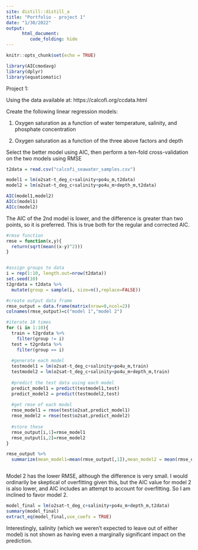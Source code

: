 ```yaml
---
site: distill::distill_a
title: "Portfolio - project 1"
date: "1/30/2022"
output:
      html_document:
         code_folding: hide
---
```

```r
knitr::opts_chunk$set(echo = TRUE)
```

```r
library(AICcmodavg)
library(dplyr)
library(equatiomatic)
```
Project 1:

Using the data available at: https://calcofi.org/ccdata.html

Create the following linear regression models:

1. Oxygen saturation as a function of water temperature, salinity, and phosphate concentration

2. Oxygen saturation as a function of the three above factors and depth

Select the better model using AIC, then perform a ten-fold cross-validation on the two models using RMSE

```r
t2data = read.csv("calcofi_seawater_samples.csv")
```



```r
model1 = lm(o2sat~t_deg_c+salinity+po4u_m,t2data)
model2 = lm(o2sat~t_deg_c+salinity+po4u_m+depth_m,t2data)
```

``` r
AIC(model1,model2)
AICc(model1)
AICc(model2)
```
The AIC of the 2nd model is lower, and the difference is greater than two points, so it is preferred. This is true both for the regular and corrected AIC.

```r
#rmse function
rmse = function(x,y){
  return(sqrt(mean((x-y)^2)))
}


#assign groups to data
i = rep(1:10, length.out=nrow(t2data))
set.seed(10)
t2grdata = t2data %>%
  mutate(group = sample(i, size=n(),replace=FALSE))

#create output data frame
rmse_output = data.frame(matrix(nrow=0,ncol=2))
colnames(rmse_output)=c("model 1","model 2")

#iterate 10 times
for (i in 1:10){
  train = t2grdata %>%
    filter(group != i)
  test = t2grdata %>%
    filter(group == i)
  
  #generate each model
  testmodel1 = lm(o2sat~t_deg_c+salinity+po4u_m,train)
  testmodel2 = lm(o2sat~t_deg_c+salinity+po4u_m+depth_m,train)
  
  #predict the test data using each model
  predict_model1 = predict(testmodel1,test)
  predict_model2 = predict(testmodel2,test)
  
  #get rmse of each model
  rmse_model1 = rmse(test$o2sat,predict_model1)
  rmse_model2 = rmse(test$o2sat,predict_model2)
  
  #store these
  rmse_output[i,1]=rmse_model1
  rmse_output[i,2]=rmse_model2
}

rmse_output %>%
  summarize(mean_model1=mean(rmse_output[,1]),mean_model2 = mean(rmse_output[,2]))



```

Model 2 has the lower RMSE, although the difference is very small. I would ordinarily be skeptical of overfitting given this, but the AIC value for model 2 is also lower, and AIC includes an attempt to account for overfitting. So I am inclined to favor model 2.

```r
model_final = lm(o2sat~t_deg_c+salinity+po4u_m+depth_m,t2data)
summary(model_final)
extract_eq(model_final,use_coefs = TRUE)
```

Interestingly, salinity (which we weren't expected to leave out of either model) is not shown as having even a marginally significant impact on the prediction.